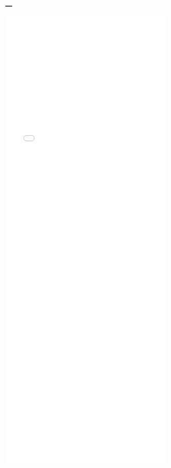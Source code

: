 ---
---

<iframe src="./helpfiles/mrleaveoneout.html" width="100%" style="height: 100em; border: none">
</iframe>

